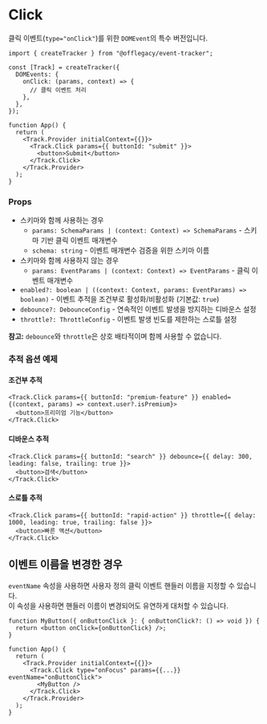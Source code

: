 # Click

클릭 이벤트(`type="onClick"`)를 위한 `DOMEvent`의 특수 버전입니다.

```tsx
import { createTracker } from "@offlegacy/event-tracker";

const [Track] = createTracker({
  DOMEvents: {
    onClick: (params, context) => {
      // 클릭 이벤트 처리
    },
  },
});

function App() {
  return (
    <Track.Provider initialContext={{}}>
      <Track.Click params={{ buttonId: "submit" }}>
        <button>Submit</button>
      </Track.Click>
    </Track.Provider>
  );
}
```

### Props

- 스키마와 함께 사용하는 경우
  - `params: SchemaParams | (context: Context) => SchemaParams` - 스키마 기반 클릭 이벤트 매개변수
  - `schema: string` - 이벤트 매개변수 검증을 위한 스키마 이름
- 스키마와 함께 사용하지 않는 경우
  - `params: EventParams | (context: Context) => EventParams` - 클릭 이벤트 매개변수
- `enabled?: boolean | ((context: Context, params: EventParams) => boolean)` - 이벤트 추적을 조건부로 활성화/비활성화 (기본값: `true`)
- `debounce?: DebounceConfig` - 연속적인 이벤트 발생을 방지하는 디바운스 설정
- `throttle?: ThrottleConfig` - 이벤트 발생 빈도를 제한하는 스로틀 설정

**참고:** `debounce`와 `throttle`은 상호 배타적이며 함께 사용할 수 없습니다.

### 추적 옵션 예제

#### 조건부 추적

```tsx
<Track.Click params={{ buttonId: "premium-feature" }} enabled={(context, params) => context.user?.isPremium}>
  <button>프리미엄 기능</button>
</Track.Click>
```

#### 디바운스 추적

```tsx
<Track.Click params={{ buttonId: "search" }} debounce={{ delay: 300, leading: false, trailing: true }}>
  <button>검색</button>
</Track.Click>
```

#### 스로틀 추적

```tsx
<Track.Click params={{ buttonId: "rapid-action" }} throttle={{ delay: 1000, leading: true, trailing: false }}>
  <button>빠른 액션</button>
</Track.Click>
```

## 이벤트 이름을 변경한 경우

`eventName` 속성을 사용하면 사용자 정의 클릭 이벤트 핸들러 이름을 지정할 수 있습니다.  
이 속성을 사용하면 핸들러 이름이 변경되어도 유연하게 대처할 수 있습니다.

```tsx {8, 10}
function MyButton({ onButtonClick }: { onButtonClick?: () => void }) {
  return <button onClick={onButtonClick} />;
}

function App() {
  return (
    <Track.Provider initialContext={{}}>
      <Track.Click type="onFocus" params={{...}} eventName="onButtonClick">
        <MyButton />
      </Track.Click>
    </Track.Provider>
  );
}
```
